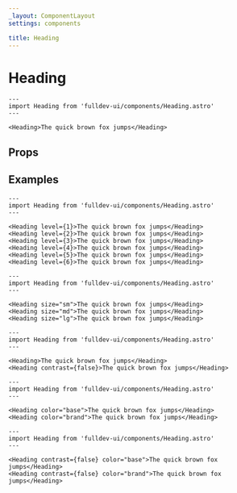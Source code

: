 ```yaml
---
_layout: ComponentLayout
settings: components

title: Heading
---
```



# Heading

```astro live
---
import Heading from 'fulldev-ui/components/Heading.astro'
---

<Heading>The quick brown fox jumps</Heading>
```

## Props

<PropsTable component={frontmatter.title} />

## Examples

```astro live
---
import Heading from 'fulldev-ui/components/Heading.astro'
---

<Heading level={1}>The quick brown fox jumps</Heading>
<Heading level={2}>The quick brown fox jumps</Heading>
<Heading level={3}>The quick brown fox jumps</Heading>
<Heading level={4}>The quick brown fox jumps</Heading>
<Heading level={5}>The quick brown fox jumps</Heading>
<Heading level={6}>The quick brown fox jumps</Heading>
```

```astro live
---
import Heading from 'fulldev-ui/components/Heading.astro'
---

<Heading size="sm">The quick brown fox jumps</Heading>
<Heading size="md">The quick brown fox jumps</Heading>
<Heading size="lg">The quick brown fox jumps</Heading>
```

```astro live
---
import Heading from 'fulldev-ui/components/Heading.astro'
---

<Heading>The quick brown fox jumps</Heading>
<Heading contrast={false}>The quick brown fox jumps</Heading>
```

```astro live
---
import Heading from 'fulldev-ui/components/Heading.astro'
---

<Heading color="base">The quick brown fox jumps</Heading>
<Heading color="brand">The quick brown fox jumps</Heading>
```

```astro live
---
import Heading from 'fulldev-ui/components/Heading.astro'
---

<Heading contrast={false} color="base">The quick brown fox jumps</Heading>
<Heading contrast={false} color="brand">The quick brown fox jumps</Heading>
```
